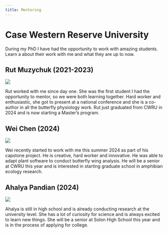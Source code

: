 ---
title: Mentoring
---

# Case Western Reserve University

During my PhD I have had the opportunity to work with amazing students. Learn a about their work with me and what they are up to now.

## Rut Muzychuk (2021-2023)

![](Rut_Muzychuk.jpg)

Rut worked with me since day one. She was the first student I had the opportunity to mentor, so we were both learning together. Hard worker and enthusiastic, she got to present at a national conference and she is a co-author in all the butterfly physiology work. Rut just graduated from CWRU in 2024 and is now starting a Master's program. 

## Wei Chen (2024)

![](Wei_Chen.jpg)

Wei recently started to work with me this summer 2024 as part of his capstone project. He is creative, hard worker and innovative. He was able to adapt plant software to conduct butterfly wing analysis. He will be a senior at CWRU this year and is interested in starting graduate school in amphibian ecology research.

## Ahalya Pandian (2024)

![](Ahalya_Pandian.jpg)

Ahalya is still in high school and is already conducting research at the university level. She has a lot of curiosity for science and is always excited to learn new things. She will be a senior at Solon High School this year and is in the process of applying for college.